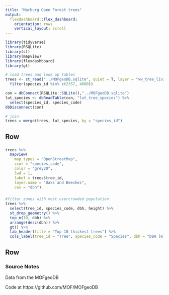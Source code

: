 ```yaml
---
title: "Marburg Open Forest trees"
output:
  flexdashboard::flex_dashboard:
    orientation: rows
    vertical_layout: scroll
---
```


```r
library(tidyverse)
library(RSQLite)
library(sf)
library(mapview)
library(flexdashboard)
library(gt)
```


```r
# load trees and look up tables
trees <- st_read("../MOFgeoDB.sqlite", quiet = T, layer = "vw_tree_living") %>%
  filter(species_id %in% c(2357, 4680))

con = dbConnect(RSQLite::SQLite(),"../MOFgeoDB.sqlite")
lut_species <- dbReadTable(con, "lut_tree_species") %>%
  select(species_id, species_code)
dbDisconnect(con)

```


```r
# join
trees = merge(trees, lut_species, by = "species_id")
```




Row {data-height=650}
-------------------------------------

###

```r
trees %>% 
  mapview(
    map.types = "OpenStreetMap", 
    zcol = "species_code",
    color = "grey20",
    lwd = 1,
    label = trees$tree_id,
    layer.name = "Oaks and Beeches",
    cex = "dbh")
```


###

```r
#filter zones with most overcrowded population
trees %>%
  select(tree_id, species_code, dbh, height) %>%
  st_drop_geometry() %>%
  top_n(10, dbh) %>%
  arrange(desc(dbh)) %>%
  gt() %>%
  tab_header(title = "Top 10 thickest trees") %>%
  cols_label(tree_id = "Tree", species_code = "Species", dbh = "DBH [m]")
```

Row
-------------------------------------

### Source Notes

Data from the MOFgeoDB

Code at https://github.com/MOF/MOFgeoDB
